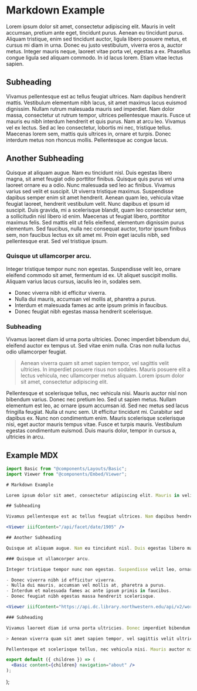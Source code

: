 
# Markdown Example

Lorem ipsum dolor sit amet, consectetur adipiscing elit. Mauris in velit accumsan, pretium ante eget, tincidunt purus. Aenean eu tincidunt purus. Aliquam tristique, enim sed tincidunt auctor, ligula libero posuere metus, et cursus mi diam in urna. Donec eu justo vestibulum, viverra eros a, auctor metus. Integer mauris neque, laoreet vitae porta vel, egestas a ex. Phasellus congue ligula sed aliquam commodo. In id lacus lorem. Etiam vitae lectus sapien.

## Subheading

Vivamus pellentesque est ac tellus feugiat ultrices. Nam dapibus hendrerit mattis. Vestibulum elementum nibh lacus, sit amet maximus lacus euismod dignissim. Nullam rutrum malesuada mauris sed imperdiet. Nam dolor massa, consectetur ut rutrum tempor, ultrices pellentesque mauris. Fusce ut mauris eu nibh interdum hendrerit et quis purus. Nam at arcu leo. Vivamus vel ex lectus. Sed ac leo consectetur, lobortis mi nec, tristique tellus. Maecenas lorem sem, mattis quis ultrices in, ornare et turpis. Donec interdum metus non rhoncus mollis. Pellentesque ac congue lacus.

<Viewer iiifContent="/api/facet/date/1905" />

## Another Subheading

Quisque at aliquam augue. Nam eu tincidunt nisl. Duis egestas libero magna, sit amet feugiat odio porttitor finibus. Quisque quis purus vel urna laoreet ornare eu a odio. Nunc malesuada sed leo ac finibus. Vivamus varius sed velit et suscipit. Ut viverra tristique maximus. Suspendisse dapibus semper enim sit amet hendrerit. Aenean quam leo, vehicula vitae feugiat laoreet, hendrerit vestibulum velit. Nunc dapibus et ipsum id suscipit. Duis gravida, mi a scelerisque blandit, quam leo consectetur sem, a sollicitudin nisl libero id enim. Maecenas ut feugiat libero, porttitor maximus felis. Sed mattis elit ut felis eleifend, elementum dignissim purus elementum. Sed faucibus, nulla nec consequat auctor, tortor ipsum finibus sem, non faucibus lectus ex sit amet mi. Proin eget iaculis nibh, sed pellentesque erat. Sed vel tristique ipsum.

### Quisque ut ullamcorper arcu.

Integer tristique tempor nunc non egestas. Suspendisse velit leo, ornare eleifend commodo sit amet, fermentum id ex. Ut aliquet suscipit mollis. Aliquam varius lacus cursus, iaculis leo in, sodales sem.

- Donec viverra nibh id efficitur viverra.
- Nulla dui mauris, accumsan vel mollis at, pharetra a purus.
- Interdum et malesuada fames ac ante ipsum primis in faucibus.
- Donec feugiat nibh egestas massa hendrerit scelerisque.

<Viewer iiifContent="https://api.dc.library.northwestern.edu/api/v2/works/cd5e1b9c-370b-40e5-b3d9-defc1d8e0777?as=iiif" />

### Subheading

Vivamus laoreet diam id urna porta ultricies. Donec imperdiet bibendum dui, eleifend auctor ex tempus ut. Sed vitae enim nulla. Cras non nulla luctus odio ullamcorper feugiat.

> Aenean viverra quam sit amet sapien tempor, vel sagittis velit ultricies. In imperdiet posuere risus non sodales. Mauris posuere elit a lectus vehicula, nec ullamcorper metus aliquam. Lorem ipsum dolor sit amet, consectetur adipiscing elit.

Pellentesque et scelerisque tellus, nec vehicula nisi. Mauris auctor nisl non bibendum varius. Donec nec pretium leo. Sed ut sapien metus. Nullam elementum est leo, ac ornare ipsum accumsan id. Sed nec metus sed lacus fringilla feugiat. Nulla ut nunc sem. Ut efficitur tincidunt mi. Curabitur sed dapibus ex. Nunc non condimentum enim. Mauris scelerisque scelerisque nisi, eget auctor mauris tempus vitae. Fusce et turpis mauris. Vestibulum egestas condimentum euismod. Duis mauris dolor, tempor in cursus a, ultricies in arcu.

## Example MDX

```jsx
import Basic from "@components/Layouts/Basic";
import Viewer from "@components/Embed/Viewer";

# Markdown Example

Lorem ipsum dolor sit amet, consectetur adipiscing elit. Mauris in velit accumsan, pretium ante eget, tincidunt purus. Aenean eu tincidunt purus. Aliquam tristique, enim sed tincidunt auctor, ligula libero posuere metus, et cursus mi diam in urna. Donec eu justo vestibulum, viverra eros a, auctor metus. Integer mauris neque, laoreet vitae porta vel, egestas a ex. Phasellus congue ligula sed aliquam commodo. In id lacus lorem. Etiam vitae lectus sapien.

## Subheading

Vivamus pellentesque est ac tellus feugiat ultrices. Nam dapibus hendrerit mattis. Vestibulum elementum nibh lacus, sit amet maximus lacus euismod dignissim. Nullam rutrum malesuada mauris sed imperdiet. Nam dolor massa, consectetur ut rutrum tempor, ultrices pellentesque mauris. Fusce ut mauris eu nibh interdum hendrerit et quis purus. Nam at arcu leo. Vivamus vel ex lectus. Sed ac leo consectetur, lobortis mi nec, tristique tellus. Maecenas lorem sem, mattis quis ultrices in, ornare et turpis. Donec interdum metus non rhoncus mollis. Pellentesque ac congue lacus.

<Viewer iiifContent="/api/facet/date/1905" />

## Another Subheading

Quisque at aliquam augue. Nam eu tincidunt nisl. Duis egestas libero magna, sit amet feugiat odio porttitor finibus. Quisque quis purus vel urna laoreet ornare eu a odio. Nunc malesuada sed leo ac finibus. Vivamus varius sed velit et suscipit. Ut viverra tristique maximus. Suspendisse dapibus semper enim sit amet hendrerit. Aenean quam leo, vehicula vitae feugiat laoreet, hendrerit vestibulum velit. Nunc dapibus et ipsum id suscipit. Duis gravida, mi a scelerisque blandit, quam leo consectetur sem, a sollicitudin nisl libero id enim. Maecenas ut feugiat libero, porttitor maximus felis. Sed mattis elit ut felis eleifend, elementum dignissim purus elementum. Sed faucibus, nulla nec consequat auctor, tortor ipsum finibus sem, non faucibus lectus ex sit amet mi. Proin eget iaculis nibh, sed pellentesque erat. Sed vel tristique ipsum.

### Quisque ut ullamcorper arcu.

Integer tristique tempor nunc non egestas. Suspendisse velit leo, ornare eleifend commodo sit amet, fermentum id ex. Ut aliquet suscipit mollis. Aliquam varius lacus cursus, iaculis leo in, sodales sem.

- Donec viverra nibh id efficitur viverra.
- Nulla dui mauris, accumsan vel mollis at, pharetra a purus.
- Interdum et malesuada fames ac ante ipsum primis in faucibus.
- Donec feugiat nibh egestas massa hendrerit scelerisque.

<Viewer iiifContent="https://api.dc.library.northwestern.edu/api/v2/works/cd5e1b9c-370b-40e5-b3d9-defc1d8e0777?as=iiif" />

### Subheading

Vivamus laoreet diam id urna porta ultricies. Donec imperdiet bibendum dui, eleifend auctor ex tempus ut. Sed vitae enim nulla. Cras non nulla luctus odio ullamcorper feugiat.

> Aenean viverra quam sit amet sapien tempor, vel sagittis velit ultricies. In imperdiet posuere risus non sodales. Mauris posuere elit a lectus vehicula, nec ullamcorper metus aliquam. Lorem ipsum dolor sit amet, consectetur adipiscing elit.

Pellentesque et scelerisque tellus, nec vehicula nisi. Mauris auctor nisl non bibendum varius. Donec nec pretium leo. Sed ut sapien metus. Nullam elementum est leo, ac ornare ipsum accumsan id. Sed nec metus sed lacus fringilla feugiat. Nulla ut nunc sem. Ut efficitur tincidunt mi. Curabitur sed dapibus ex. Nunc non condimentum enim. Mauris scelerisque scelerisque nisi, eget auctor mauris tempus vitae. Fusce et turpis mauris. Vestibulum egestas condimentum euismod. Duis mauris dolor, tempor in cursus a, ultricies in arcu.

export default ({ children }) => (
  <Basic content={children} navigation="about" />
);
```

  <Basic content={children} navigation="about" />
);
